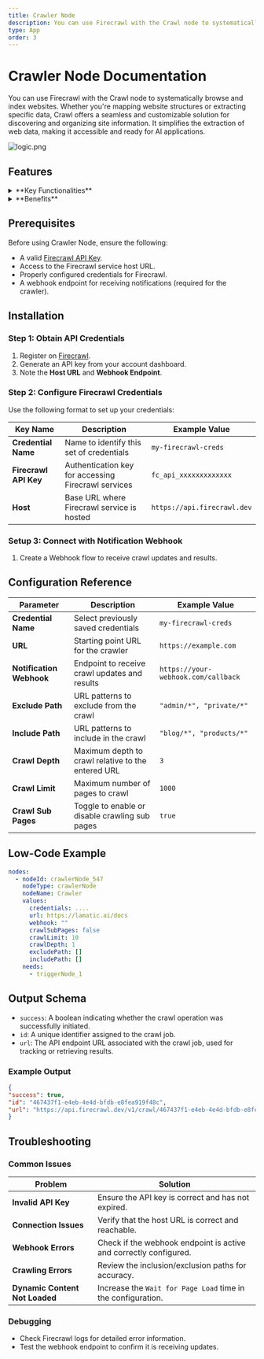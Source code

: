 ```yaml
---
title: Crawler Node
description: You can use Firecrawl with the Crawl node to systematically browse and index websites.
type: App
order: 3
---
```


# Crawler Node Documentation

You can use Firecrawl with the Crawl node to systematically browse and index websites. Whether you're mapping website structures or extracting specific data, Crawl offers a seamless and customizable solution for discovering and organizing site information. It simplifies the extraction of web data, making it accessible and ready for AI applications.

![logic.png](./img/crawler/crawler.webp)

## Features

<details>
  <summary>**Key Functionalities**</summary>

1. **Comprehensive Crawling**: It recursively traverses websites, identifying and accessing all subpages to ensure thorough data collection. It begins with a specified URL, analyzes the sitemap (if available), and follows links to uncover all accessible subpages.
2. **Dynamic Content Handling**: It effectively manages dynamic content rendered with JavaScript, ensuring comprehensive data extraction from all accessible subpages.
3. **Modular Design**: Create reusable workflow components.

</details>

<details>
  <summary>**Benefits**</summary>

1. **Reliability:** It handles common web scraping challenges, including proxies, rate limits, and anti-scraping measures, ensuring consistent and dependable data extraction.
2. **Efficiency:** It intelligently manages requests to minimize bandwidth usage and avoid detection, optimizing the data extraction process.

</details>

## Prerequisites

Before using Crawler Node, ensure the following:

- A valid [Firecrawl API Key](https://www.firecrawl.dev/).
- Access to the Firecrawl service host URL.
- Properly configured credentials for Firecrawl.
- A webhook endpoint for receiving notifications (required for the crawler).

## Installation

### Step 1: Obtain API Credentials

1. Register on [Firecrawl](https://www.firecrawl.dev/).
2. Generate an API key from your account dashboard.
3. Note the **Host URL** and **Webhook Endpoint**.

### Step 2: Configure Firecrawl Credentials

Use the following format to set up your credentials:

| **Key Name**          | **Description**                                     | **Example Value**           |
| --------------------- | --------------------------------------------------- | --------------------------- |
| **Credential Name**   | Name to identify this set of credentials            | `my-firecrawl-creds`        |
| **Firecrawl API Key** | Authentication key for accessing Firecrawl services | `fc_api_xxxxxxxxxxxxx`      |
| **Host**              | Base URL where Firecrawl service is hosted          | `https://api.firecrawl.dev` |

### Setup 3: Connect with Notification Webhook

1. Create a Webhook flow to receive crawl updates and results.

## Configuration Reference

| **Parameter**            | **Description**                                    | **Example Value**                   |
| ------------------------ | -------------------------------------------------- | ----------------------------------- |
| **Credential Name**      | Select previously saved credentials                | `my-firecrawl-creds`                |
| **URL**                  | Starting point URL for the crawler                 | `https://example.com`               |
| **Notification Webhook** | Endpoint to receive crawl updates and results      | `https://your-webhook.com/callback` |
| **Exclude Path**         | URL patterns to exclude from the crawl             | `"admin/*", "private/*"`            |
| **Include Path**         | URL patterns to include in the crawl               | `"blog/*", "products/*"`            |
| **Crawl Depth**          | Maximum depth to crawl relative to the entered URL | `3`                                 |
| **Crawl Limit**          | Maximum number of pages to crawl                   | `1000`                              |
| **Crawl Sub Pages**      | Toggle to enable or disable crawling sub pages     | `true`                              |

## Low-Code Example

```yaml
nodes:
  - nodeId: crawlerNode_547
    nodeType: crawlerNode
    nodeName: Crawler
    values:
      credentials: ....
      url: https://lamatic.ai/docs
      webhook: ""
      crawlSubPages: false
      crawlLimit: 10
      crawlDepth: 1
      excludePath: []
      includePath: []
    needs:
      - triggerNode_1
```



## Output Schema

- `success`: A boolean indicating whether the crawl operation was successfully initiated.                              
- `id`: A unique identifier assigned to the crawl job.
- `url`: The API endpoint URL associated with the crawl job, used for tracking or retrieving results.

### Example Output

```json
{
"success": true,
"id": "467437f1-e4eb-4e4d-bfdb-e8fea919f48c",
"url": "https://api.firecrawl.dev/v1/crawl/467437f1-e4eb-4e4d-bfdb-e8fea919f48c"
}
```
## Troubleshooting

### Common Issues

| **Problem**                    | **Solution**                                                      |
| ------------------------------ | ----------------------------------------------------------------- |
| **Invalid API Key**            | Ensure the API key is correct and has not expired.                |
| **Connection Issues**          | Verify that the host URL is correct and reachable.                |
| **Webhook Errors**             | Check if the webhook endpoint is active and correctly configured. |
| **Crawling Errors**            | Review the inclusion/exclusion paths for accuracy.                |
| **Dynamic Content Not Loaded** | Increase the `Wait for Page Load` time in the configuration.      |

### Debugging

- Check Firecrawl logs for detailed error information.
- Test the webhook endpoint to confirm it is receiving updates.
